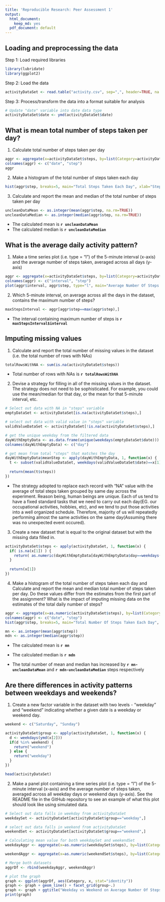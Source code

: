 ```yaml
---
title: 'Reproducible Research: Peer Assessment 1'
output:
  html_document:
    keep_md: yes
  pdf_document: default
---
```



## Loading and preprocessing the data

Step 1: Load required libraries

```r
library(lubridate)
library(ggplot2)
```
Step 2: Load the data

```r
activityDataSet <- read.table("activity.csv", sep=",", header=TRUE, na.strings="NA", comment.char="", stringsAsFactors = FALSE)
```

Step 3: Process/transform the data into a format suitable for analysis

```r
# Update "date" variable into date data type
activityDataSet$date <- ymd(activityDataSet$date)
```

## What is mean total number of steps taken per day?

1. Calculate total number of steps taken per day

```r
aggr <- aggregate(x=activityDataSet$steps, by=list(Category=activityDataSet$date), FUN=sum)
colnames(aggr) <- c("date", "step")
aggr
```

2. Make a histogram of the total number of steps taken each day

```r
hist(aggr$step, breaks=5, main="Total Steps Taken Each Day", xlab="Step")
```

3. Calculate and report the mean and median of the total number of steps taken per day

```r
uncleanDataMean <- as.integer(mean(aggr$step, na.rm=TRUE))
uncleanDataMedian <- as.integer(median(aggr$step, na.rm=TRUE))
```

- The calculated mean is **`r uncleanDataMean`**
- The calculated median is **`r uncleanDataMedian`**

## What is the average daily activity pattern?

1. Make a time series plot (i.e. type = "l") of the 5-minute interval (x-axis) and the average number of steps taken, averaged across all days (y-axis)

```r
aggr <- aggregate(x=activityDataSet$steps, by=list(Category=activityDataSet$interval), FUN=mean, na.rm=TRUE)
colnames(aggr) <- c("interval", "step")
plot(aggr$interval, aggr$step, type="l", main="Average Number Of Steps Taken Across All Days", xlab="Interval", ylab="Step")
```

2. Which 5-minute interval, on average across all the days in the dataset, contains the maximum number of steps?

```r
maxStepsInterval <- aggr[aggr$step==max(aggr$step),]
```

- The interval containing maximum number of steps is **`r maxStepsInterval$interval`**  

## Imputing missing values

1. Calculate and report the total number of missing values in the dataset (i.e. the total number of rows with NAs)

```r
totalRowsWithNA <- sum(is.na(activityDataSet$steps))
```

- Total number of rows with NAs is **`r totalRowsWithNA`**  

2. Devise a strategy for filling in all of the missing values in the dataset. The strategy does not need to be sophisticated. For example, you could use the mean/median for that day, or the mean for that 5-minute interval, etc.

```r
# Select out data with NA in "steps" variable
emptyDataSet <- activityDataSet[is.na(activityDataSet$steps),]

# select out data with valid value in "steps" variable
validValueDataSet <- activityDataSet[!is.na(activityDataSet$steps),]

# get the unique weekday from the filtered data
dayWithEmptyData <- as.data.frame(unique(weekdays(emptyDataSet$date)))
colnames(dayWithEmptyData) <- c("day")

# get mean from total "steps" that matches the day
dayWithEmptyData$meanStep <- apply(dayWithEmptyData, 1, function(x) {
  t <- subset(validValueDataSet, weekdays(validValueDataSet$date)==x[1]&!is.na(validValueDataSet$date) )
  
  return(mean(t$steps))
})
```

- The strategy adopted to replace each record with "NA" value with the average of total steps taken grouped by same day across the experiment. Reason being, human beings are unique. Each of us tend to have a fixed standard tasks that we need to carry out each day(EG. our occupational activities, hobbies, etc), and we tend to put those activities into a well organized schedule. Therefore, majority of us will repeatedly performing almost the same activities on the same day(Assuming there was no unexpected event occured).

3. Create a new dataset that is equal to the original dataset but with the missing data filled in.

```r
activityDataSet$steps <- apply(activityDataSet, 1, function(x) {
  if( is.na(x[1]) ) {
    return( as.numeric(dayWithEmptyData[dayWithEmptyData$day==weekdays(ymd(x[2])), 2]) ) 
  }
  
  return(x[1])
})
```

4. Make a histogram of the total number of steps taken each day and Calculate and report the mean and median total number of steps taken per day. Do these values differ from the estimates from the first part of the assignment? What is the impact of imputing missing data on the estimates of the total daily number of steps?

```r
aggr <- aggregate(x=as.numeric(activityDataSet$steps), by=list(Category=activityDataSet$date), FUN=sum)
colnames(aggr) <- c("date", "step")
hist(aggr$step, breaks=5, main="Total Number Of Steps Taken Each Day", xlab="Interval")

mn <- as.integer(mean(aggr$step))
mdn <- as.integer(median(aggr$step))
```

- The calculated mean is **`r mn`**
- The calculated median is **`r mdn`**

- The total number of mean and median has increased by **`r mn-uncleanDataMean`** and **`r mdn-uncleanDataMedian`** steps respectively

## Are there differences in activity patterns between weekdays and weekends?

1. Create a new factor variable in the dataset with two levels - "weekday" and "weekend" indicating whether a given date is a weekday or weekend day.

```r
weekend <- c("Saturday", "Sunday")

activityDataSet$group <- apply(activityDataSet, 1, function(x) {
  d <- weekdays(ymd(x[2]))  
  if(d %in% weekend) {
    return("weekend")
  } else {
    return("weekday")
  }
})

head(activityDataSet)
```

2. Make a panel plot containing a time series plot (i.e. type = "l") of the 5-minute interval (x-axis) and the average number of steps taken, averaged across all weekday days or weekend days (y-axis). See the README file in the GitHub repository to see an example of what this plot should look like using simulated data.

```r
# Select out data falls in weekday from activityDataSet
weekdaySet <- activityDataSet[activityDataSet$group=="weekday",]

# select out data falls in weekend from activityDataSet
weekendSet <- activityDataSet[activityDataSet$group=="weekend",]

# Calculating mean value for both weekdaySet and weekendSet
weekdayAggr <- aggregate(x=as.numeric(weekdaySet$steps), by=list(Category=weekdaySet$interval, group=weekdaySet$group), FUN=mean)

weekendAggr <- aggregate(x=as.numeric(weekendSet$steps), by=list(Category=weekendSet$interval, group=weekendSet$group), FUN=mean)

# Merge both datasets
aggrDf <- rbind(weekdayAggr, weekendAggr)

# plot the graph
graph <- ggplot(aggrDf, aes(Category, x, stat="identity"))
graph <- graph + geom_line() + facet_grid(group~.) 
graph <- graph + ggtitle("Weekday vs Weekend on Average Number Of Steps Taken") + labs(x="Interval",y="Step") 
print(graph)
```

